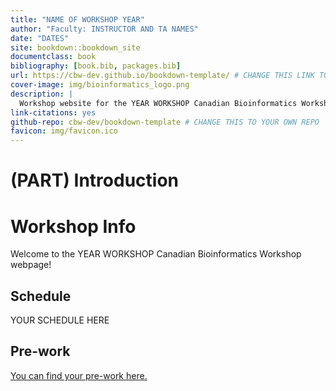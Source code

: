 ```yaml
--- 
title: "NAME OF WORKSHOP YEAR"
author: "Faculty: INSTRUCTOR AND TA NAMES"
date: "DATES"
site: bookdown::bookdown_site
documentclass: book
bibliography: [book.bib, packages.bib]
url: https://cbw-dev.github.io/bookdown-template/ # CHANGE THIS LINK TO YOUR LANDING PAGE LINK
cover-image: img/bioinformatics_logo.png
description: |
  Workshop website for the YEAR WORKSHOP Canadian Bioinformatics Workshop
link-citations: yes
github-repo: cbw-dev/bookdown-template # CHANGE THIS TO YOUR OWN REPO
favicon: img/favicon.ico
---
```


# (PART) Introduction {-}

# Workshop Info

Welcome to the YEAR WORKSHOP Canadian Bioinformatics Workshop webpage!

<!--## Class Photo

After workshop concludes, YOUR EMBED CODE HERE-->

## Schedule

YOUR SCHEDULE HERE

<!--Copy paste a table into https://www.tablesgenerator.com/markdown_tables (select convert to markdown) to create a table in markdown.
-->

## Pre-work

[You can find your pre-work here.](LINK TO PREWORK)


